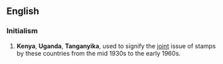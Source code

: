 {{also|kút|kut}}
==English==
{{wikipedia}}

===Initialism===
{{rfc-header|Initialism}}
{{head|en|initialism}}

# {{lb|en|philately}} '''Kenya''', '''Uganda''', '''Tanganyika''', used to signify the [[joint]] issue of stamps by these countries from the mid 1930s to the early 1960s.